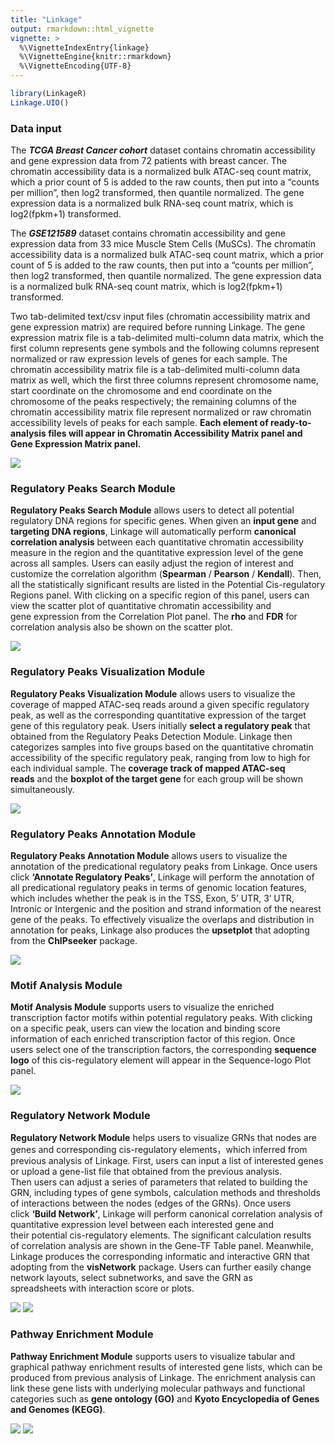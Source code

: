 ```yaml
---
title: "Linkage"
output: rmarkdown::html_vignette
vignette: >
  %\VignetteIndexEntry{linkage}
  %\VignetteEngine{knitr::rmarkdown}
  %\VignetteEncoding{UTF-8}
---
```


``` r
library(LinkageR)
Linkage.UIO()
```

### **Data input**

::: {align="justify"}
The ***TCGA Breast Cancer cohort*** dataset contains chromatin accessibility and gene expression data from 72 patients with breast cancer. The chromatin accessibility data is a normalized bulk ATAC-seq count matrix, which a prior count of 5 is added to the raw counts, then put into a "counts per million", then log2 transformed, then quantile normalized. The gene expression data is a normalized bulk RNA-seq count matrix, which is log2(fpkm+1) transformed.
:::

::: {align="justify"}
The ***GSE121589*** dataset contains chromatin accessibility and gene expression data from 33 mice Muscle Stem Cells (MuSCs). The chromatin accessibility data is a normalized bulk ATAC-seq count matrix, which a prior count of 5 is added to the raw counts, then put into a "counts per million", then log2 transformed, then quantile normalized. The gene expression data is a normalized bulk RNA-seq count matrix, which is log2(fpkm+1) transformed.
:::

::: {align="justify"}
Two tab-delimited text/csv input files (chromatin accessibility matrix and gene expression matrix) are required before running Linkage. The gene expression matrix file is a tab-delimited multi-column data matrix, which the first column represents gene symbols and the following columns represent normalized or raw expression levels of genes for each sample. The chromatin accessibility matrix file is a tab-delimited multi-column data matrix as well, which the first three columns represent chromosome name, start coordinate on the chromosome and end coordinate on the chromosome of the peaks respectively; the remaining columns of the chromatin accessibility matrix file represent normalized or raw chromatin accessibility levels of peaks for each sample. **Each element of ready-to-analysis files will appear in Chromatin Accessibility Matrix panel and Gene Expression Matrix panel.**
:::

![](../man/figures/data.png)

### **Regulatory Peaks Search Module**

::: {align="justify"}
**Regulatory Peaks Search Module** allows users to detect all potential regulatory DNA regions for specific genes. When given an **input gene** and **targeting DNA regions**, Linkage will automatically perform **canonical correlation analysis** between each quantitative chromatin accessibility measure in the region and the quantitative expression level of the gene across all samples. Users can easily adjust the region of interest and customize the correlation algorithm (**Spearman** / **Pearson** / **Kendall**). Then, all the statistically significant results are listed in the Potential Cis-regulatory Regions panel. With clicking on a specific region of this panel, users can view the scatter plot of quantitative chromatin accessibility and gene expression from the Correlation Plot panel. The **rho** and **FDR** for correlation analysis also be shown on the scatter plot.
:::

![](../man/figures/model_1.png)

### **Regulatory Peaks Visualization Module**

::: {align="justify"}
**Regulatory Peaks Visualization Module** allows users to visualize the coverage of mapped ATAC-seq reads around a given specific regulatory peak, as well as the corresponding quantitative expression of the target gene of this regulatory peak. Users initially **select a regulatory peak** that obtained from the Regulatory Peaks Detection Module. Linkage then categorizes samples into five groups based on the quantitative chromatin accessibility of the specific regulatory peak, ranging from low to high for each individual sample. The **coverage track of mapped ATAC-seq reads** and the **boxplot of the target gene** for each group will be shown simultaneously.
:::

![](../man/figures/model_2.png)

### **Regulatory Peaks Annotation Module**

::: {align="justify"}
**Regulatory Peaks Annotation Module** allows users to visualize the annotation of the predicational regulatory peaks from Linkage. Once users click **'Annotate Regulatory Peaks'**, Linkage will perform the annotation of all predicational regulatory peaks in terms of genomic location features, which includes whether the peak is in the TSS, Exon, 5' UTR, 3' UTR, Intronic or Intergenic and the position and strand information of the nearest gene of the peaks. To effectively visualize the overlaps and distribution in annotation for peaks, Linkage also produces the **upsetplot** that adopting from the **ChIPseeker** package.
:::

![](../man/figures/model_3.png)

### **Motif Analysis Module**

::: {align="justify"}
**Motif Analysis Module** supports users to visualize the enriched transcription factor motifs within potential regulatory peaks. With clicking on a specific peak, users can view the location and binding score information of each enriched transcription factor of this region. Once users select one of the transcription factors, the corresponding **sequence logo** of this cis-regulatory element will appear in the Sequence-logo Plot panel.
:::

![](../man/figures/model_4.png)

### **Regulatory Network Module**

::: {align="justify"}
**Regulatory Network Module** helps users to visualize GRNs that nodes are genes and corresponding cis-regulatory elements，which inferred from previous analysis of Linkage. First, users can input a list of interested genes or upload a gene-list file that obtained from the previous analysis. Then users can adjust a series of parameters that related to building the GRN, including types of gene symbols, calculation methods and thresholds of interactions between the nodes (edges of the GRNs). Once users click **'Build Network'**, Linkage will perform canonical correlation analysis of quantitative expression level between each interested gene and their potential cis-regulatory elements. The significant calculation results of correlation analysis are shown in the Gene-TF Table panel. Meanwhile, Linkage produces the corresponding informatic and interactive GRN that adopting from the **visNetwork** package. Users can further easily change network layouts, select subnetworks, and save the GRN as spreadsheets with interaction score or plots.
:::

![](../man/figures/model_5_1.png) ![](../man/figures/model_5_2.png)

### **Pathway Enrichment Module**

::: {align="justify"}
**Pathway Enrichment Module** supports users to visualize tabular and graphical pathway enrichment results of interested gene lists, which can be produced from previous analysis of Linkage. The enrichment analysis can link these gene lists with underlying molecular pathways and functional categories such as **gene ontology (GO)** and **Kyoto Encyclopedia of Genes and Genomes (KEGG)**.
:::

![](../man/figures/model_6_1.png) ![](../man/figures/model_6_2.png)
